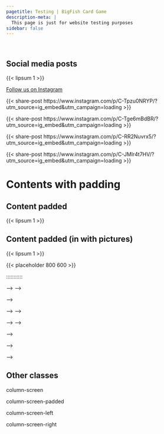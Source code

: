 ```yaml
---
pagetitle: Testing | BigFish Card Game
description-meta: |
  This page is just for website testing purposes
sidebar: false
---
```


::: {.column-screen .hero-img .hero-strip-page .img-container}
   
:::

<!-- For the posts to render correctly you need to run quarto add dragonstyle/share-post in the terminal to install the extension on your machine.-->
<!-- To share a post, click the three dots on the top right-hand corner and copy the "embed" code.  -->
<!-- You'll get a very large chunk of code but you only need the link following "data-instgrm-permalink=". -->
<!-- The link you copy below will look like this: -->
<!-- https://www.instagram.com/p/C-JMlr4t7HV/?utm_source=ig_embed&amp;utm_campaign=loading -->

<!-- start social media section -->
:::::::::::: {.grid .column-screen .justify-contents-evenly .align-items-center .text-center .mx-1 .mx-sm-2 .mx-md-3 .mx-xl-4 .my-4}
::::::::: {.g-col-12}
# Social media posts

{{< lipsum 1 >}}

[Follow us on Instagram](https://www.instagram.com/){.btn .btn-primary}

:::::: {.grid .mx-1 .mx-md-2 .mx-lg-4 .my-3 .justify-contents-evenly .align-items-center .text-center}
::: {.g-col-12 .g-col-sm-6 .g-col-lg-4 .g-col-xl-3 .mx-0 .p-0 .mx-lg-2}
<!-- {{< share-post https://www.instagram.com/p/C9018PsPxX3/ >}} -->
{{< share-post https://www.instagram.com/p/C-Tpzu0NRYP/?utm_source=ig_embed&amp;utm_campaign=loading >}}
:::

::: {.g-col-12 .g-col-sm-6 .g-col-lg-4 .g-col-xl-3 .mx-0 .p-0 .mx-lg-2}
{{< share-post https://www.instagram.com/p/C-Tge6mBdBR/?utm_source=ig_embed&amp;utm_campaign=loading >}}
:::

::: {.g-col-12 .g-col-sm-6 .g-col-lg-4 .g-col-xl-3 .mx-0 .p-0 .mx-lg-2}
{{< share-post https://www.instagram.com/p/C-RR2Nuvrx5/?utm_source=ig_embed&amp;utm_campaign=loading >}}
:::

::: {.g-col-12 .g-col-sm-6 .g-col-lg-4 .g-col-xl-3 .mx-0 .p-0 .mx-lg-2}
{{< share-post https://www.instagram.com/p/C-JMlr4t7HV/?utm_source=ig_embed&amp;utm_campaign=loading >}}
:::
::::::
:::::::::
::::::::::::

# Contents with padding {.column-screen}

<!-- start padded content -->
::::::::::: {.grid .column-screen .mx-1 .mx-sm-2 .mx-md-3 .mx-xl-4 .justify-contents-evenly .align-items-center .text-center .my-4 .show-grid style="--bs-columns: 1;"}
## Content padded

{{< lipsum 1 >}}
:::::::::::

<!-- start padded grid -->
::::::::::: {.grid .justify-contents-evenly .align-items-center .my-4 .show-grid}
<!-- text column -->
:::::::: {.g-col-12 .g-col-sm-12 .g-col-md-12 .g-col-lg-6 .g-col-xl-8 .g-col-xxl-8 .mx-2 .mx-lg-3 .mx-xl-4 .mx-xxl-5 .show-grid}

## Content padded (in with pictures)

{{< lipsum 1 >}}

<!-- end text column -->
::::::::

<!-- image column  -->
:::::::: {.g-col-12 .g-col-sm-12 .g-col-md-12 .g-col-lg-6 .g-col-xl-4 .g-col-xxl-4 .text-center .img-container .show-grid}
{{< placeholder 800 600 >}}
::::::::
<!-- end padded grid -->
:::::::::::
<!-- end padded content -->
:::::::::::

<!-- # Contents flush to screen {.column-screen} -->

<!-- <!-- start flush grid --> -->
<!-- ::::::::::: {.grid .column-screen .justify-contents-evenly .align-items-center .my-4 .my-xl-1 .show-grid} -->
<!-- <!-- text column --> -->
<!-- :::::::: {.g-col-12 .g-col-sm-12 .g-col-md-12 .g-col-lg-6 .g-col-xl-8 .g-col-xxl-8 .mx-2 .mx-lg-3 .mx-xl-4 .mx-xxl-5 .show-grid} -->

<!-- ## Flush on right or left -->

<!-- {{< lipsum 1 >}} -->

<!-- <!-- end text column --> -->
<!-- :::::::: -->

<!-- <!-- image column  --> -->
<!-- :::::::: {.g-col-12 .g-col-sm-12 .g-col-md-12 .g-col-lg-6 .g-col-xl-4 .g-col-xxl-4 .text-center .img-container .show-grid} -->
<!-- {{< placeholder 800 600 >}} -->
<!-- :::::::: -->
<!-- <!-- end flush grid --> -->
<!-- ::::::::::: -->

<!-- <!-- start flush on both sides grid --> -->
<!-- :::::::::::: {.grid .column-screen-nogap .justify-contents-evenly .align-items-center .my-4} -->
<!-- <!-- image column  --> -->
<!-- ::::::::: {.g-col-12 .g-col-sm-12 .g-col-md-12 .g-col-xl-3 .text-center .img-container .show-grid} -->
<!-- :::::: {.grid .m-0 .img-container} -->
<!-- ::: {.g-col-12 .g-col-md-6 .g-col-xl-12 .img-container .show-grid} -->
<!-- {{< placeholder 800 450 >}} -->
<!-- ::: -->

<!-- ::: {.g-col-12 .g-col-md-6 .g-col-xl-12 .img-container .show-grid} -->
<!-- {{< placeholder 800 450 >}} -->
<!-- ::: -->
<!-- :::::: -->
<!-- ::::::::: -->

<!-- <!-- text column --> -->
<!-- ::::::::: {.g-col-12 .g-col-sm-12 .g-col-md-12 .g-col-lg-12 .g-col-xl-6 .my-2 .mx-2 .mx-lg-3 .mx-xl-4 .mx-xxl-5 .show-grid} -->
<!-- ## Flush on both sides -->

<!-- {{< lipsum 1 >}} -->

<!-- <!-- end text column --> -->
<!-- ::::::::: -->

<!-- <!-- image column --> -->
<!-- ::::::::: {.g-col-12 .g-col-sm-12 .g-col-md-12 .g-col-xl-3 .text-center .img-container .show-grid} -->
<!-- :::::: {.grid .m-0 .img-container} -->
<!-- ::: {.g-col-12 .g-col-md-6 .g-col-xl-12 .img-container .show-grid} -->
<!-- {{< placeholder 800 450 >}} -->
<!-- ::: -->

<!-- ::: {.g-col-12 .g-col-md-6 .g-col-xl-12 .img-container .show-grid} -->
<!-- {{< placeholder 800 450 >}} -->
<!-- ::: -->
<!-- :::::: -->
<!-- ::::::::: -->
<!-- ::::::::::: -->

## Other classes
:::::::::::: {.grid .column-screen .justify-contents-evenly .align-items-center .my-4}
::: {.column-screen .text-center .show-grid}
column-screen
:::

::: {.column-screen-padded .text-center .show-grid}
column-screen-padded
:::

::: {.column-screen-left .text-center .show-grid}
column-screen-left
:::

::: {.column-screen-right .text-center .show-grid}
column-screen-right
:::

<!-- ::: {.column-body .text-center .show-grid} -->
<!-- column-body -->
<!-- ::: -->

<!-- ::: {.column-body-outset .text-center .show-grid} -->
<!-- column-body-outset -->
<!-- ::: -->

<!-- ::: {.column-page-inset .text-center .show-grid} -->
<!-- column-page-inset -->
<!-- ::: -->

<!-- ::: {.column-page .text-center .show-grid} -->
<!-- column-page -->
<!-- ::: -->

<!-- ::: {.column-screen-inset .text-center .show-grid} -->
<!-- column-screen-inset -->
<!-- ::: -->

::::::::::::

